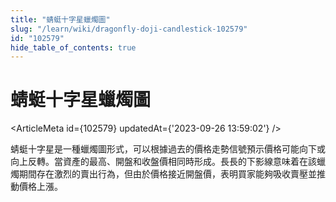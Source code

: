 ```yaml
---
title: "蜻蜓十字星蠟燭圖"
slug: "/learn/wiki/dragonfly-doji-candlestick-102579"
id: "102579"
hide_table_of_contents: true
---
```



# 蜻蜓十字星蠟燭圖

<ArticleMeta id={102579} updatedAt={'2023-09-26 13:59:02'} />
<div className='border-solid border-b border-t-0 my-4 border-[var(--ifm-color-gray-300)]' />

蜻蜓十字星是一種蠟燭圖形式，可以根據過去的價格走勢信號預示價格可能向下或向上反轉。當資產的最高、開盤和收盤價相同時形成。長長的下影線意味着在該蠟燭期間存在激烈的賣出行為，但由於價格接近開盤價，表明買家能夠吸收賣壓並推動價格上漲。

